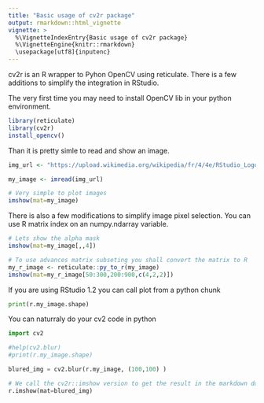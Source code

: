 ```yaml
---
title: "Basic usage of cv2r package"
output: rmarkdown::html_vignette
vignette: >
  %\VignetteIndexEntry{Basic usage of cv2r package}
  %\VignetteEngine{knitr::rmarkdown}
  \usepackage[utf8]{inputenc}
---
```


cv2r is an R wrapper to Pyhon OpenCV using reticulate.
There is a few additions to simplify the integration in RStudio.

The very first time you may need to install OpenCV lib in your python environment.

```r
library(reticulate)
library(cv2r)
install_opencv()
```

Than it is pretty simle to read and show an image.

```r

img_url <- "https://upload.wikimedia.org/wikipedia/fr/4/4e/RStudio_Logo.png"

my_image <- imread(img_url)

# Very simple to plot images
imshow(mat=my_image)
```

There is also a few modifications to simplify image pixel selection. You can use R matrix index on an numpy.ndarray variable.

```r

# Lets show the alpha mask
imshow(mat=my_image[,,4])
```

```r
# To use advances matrix subseting you shall convert the matrix to R 
my_r_image <- reticulate::py_to_r(my_image)
imshow(mat=my_r_image[50:300,200:900,c(4,2,2)])
```

If you are using RStudio 1.2 you can call plot from a python chunk

```python

print(r.my_image.shape)

```

You can naturraly do your cv2 code in python

```python
import cv2

#help(cv2.blur)
#print(r.my_image.shape)

blured_img = cv2.blur(r.my_image, (100,100) )

# We call the cv2r::imshow version to get the result in the markdown document
r.imshow(mat=blured_img)

```

